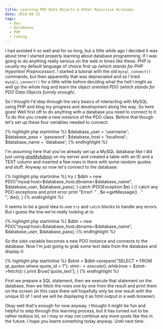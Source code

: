 ```yaml
---
title: Learning PDO Data Objects & Other Recursive Acronyms
date: 2014-08-15
tags: 
  - Dev
  - Databases
  - PHP
  - Coding
---
```


I had avoided it so well and for so long, but a little while ago I decided it was about time I started properly learning about database programming, if I was going to do anything really serious on the web in times like these. PHP is usually my default language of choice first up *(which stands for PHP Hypertext Preprocessor)*. I started a tutorial with the old `mysql_connect()` commands, but then apparently that was depreciated and so I tried `mysqli_connect()` for a little while before deciding what the hell I might as well go the whole hog and learn the object oriented PDO *(which stands for PDO Data Objects funnily enough)*.

So I thought I'd step through the very basics of interacting with MySQL using PHP and blog my progress and development along the way. So here goes! Well first off to do anything with a database you need to connect to it. To do this you create a new instance of the PDO class. Before that though let's set up these four variables needed to connect:

{% highlight php startinline %}
$database_user = 'username';
$database_pass = 'password';
$database_host = 'localhost'; 
$database_name = 'database';
{% endhighlight %}

I'm assuming here that you've already set up a MySQL database like I did just using [phpMyAdmin](http://www.phpmyadmin.net/) on my server and created a table with an ID and a TEXT column and inserted a few rows in there with some random quotes and stuff. Anyway so now let's connect to the database:

{% highlight php startinline %}
try { 
	$dbh = new PDO("mysql:host=$database_host;dbname=$database_name", $database_user, $database_pass);
	} 
catch (PDOException $e) 
	{ // catch any PDO exceptions and print error
	print "Error!: " . $e->getMessage() . "<br/>";
	die();
}
{% endhighlight %}

It seems to be a good idea to use `try` and `catch` blocks to handle any errors. But I guess the line we're really looking at is:

{% highlight php startinline %}
$dbh = new PDO("mysql:host=$database_host;dbname=$database_name", $database_user, $database_pass);
{% endhighlight %}

So the `$dbh` variable becomes a new PDO instance and connects to the database. Now I'm just going to grab some text data from the database and display it:

{% highlight php startinline %}
$stmt = $dbh->prepare("SELECT * FROM qt_quotes where quote_id = 1");
$stmt->execute();
while ($row = $stmt->fetch()) {
	print $row['quote_text'];
	}
{% endhighlight %}

First we prepare a SQL statement, then we execute that statement on the database, then we fetch the rows one by one from the result and print them on the screen (in this case there will hopefully only be one result with the unique ID of 1 and we will be displaying it as html output in a web browser).

Okay well that's enough for now anyway. I thought it might be fun and helpful to step through this learning process, but it has turned out to be rather tedious lol, so I may or may not continue any more posts like this in the future. I hope you learnt something today anyway. Until next time.